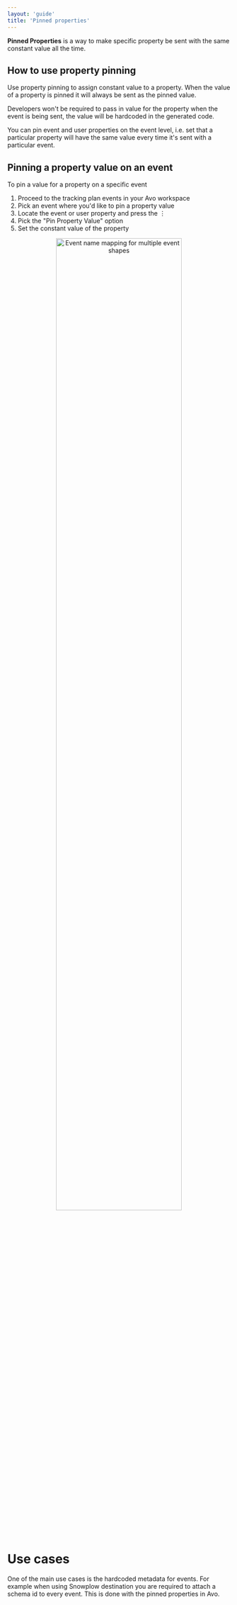 ```yaml
---
layout: 'guide'
title: 'Pinned properties'
---
```



**Pinned Properties** is a way to make specific property be sent with the same constant value all the time.

## How to use property pinning

Use property pinning to assign constant value to a property. When the value of a property is pinned it will always be sent as the pinned value. 

Developers won't be required to pass in value for the property when the event is being sent, the value will be hardcoded in the generated code.

You can pin event and user properties on the event level, i.e. set that a particular property will have the same value every time it's sent with a particular event.

## Pinning a property value on an event

To pin a value for a property on a specific event 

1. Proceed to the tracking plan events in your Avo workspace 
2. Pick an event where you'd like to pin a property value
3. Locate the event or user property and press the ⋮
4. Pick the "Pin  Property Value" option
5. Set the constant value of the property

<center>
  <img
    src={require('../../images/best-practices/pinned-properties/pinned-prop-per-event.png')}
    width="75%"
    alt="Event name mapping for multiple event shapes"
  />
</center>

# Use cases

One of the main use cases is the hardcoded metadata for events. For example when using Snowplow destination you are required to attach a schema id to every event. This is done with the pinned properties in Avo.


[//]: # 'TODO when objects feature flag is lifted: docs about pinning a property field in a property of type object globally and per event'

